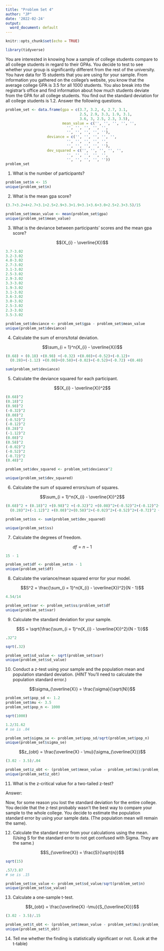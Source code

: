 ```yaml
---
title: "Problem Set 4"
author: "JP"
date: '2022-02-24'
output:
  word_document: default
---
```


```r
knitr::opts_chunk$set(echo = TRUE)

library(tidyverse)
```

You are interested in knowing how a sample of college students compare to all college students in regard to their GPAs. You decide to test to see whether your group is significantly different from the rest of the university. You have data for 15 students that you are using for your sample. From information you gathered on the college's website, you know that the average college GPA is 3.5 for all 1000 students. You also break into the registrar's office and find information about how much students deviate from the GPA for all college students. You find out the standard deviation for all college students is 1.2. Answer the following questions.

```r
problem_set <- data.frame(gpa = c(3.7, 3.2, 4, 2.7, 3.1,
                                  2.5, 2.9, 3.3, 1.9, 3.1,
                                  3.6, 3, 2.5, 2.3, 3.5),
                          mean_value = c('', '', '', '', '',
                            '', '', '', '', '',
                            '', '', '', '', ''),
                   deviance = c('', '', '', '', '',
                            '', '', '', '', '',
                            '', '', '', '', ''),
                   dev_squared = c('', '', '', '', '',
                            '', '', '', '', '',
                            '', '', '', '', ''))
problem_set
```

1. What is the number of participants?

```r
problem_set$n <- 15
unique(problem_set$n)
```


2. What is the mean gpa score?

```r
(3.7+3.2+4+2.7+3.1+2.5+2.9+3.3+1.9+3.1+3.6+3.0+2.5+2.3+3.5)/15

problem_set$mean_value <- mean(problem_set$gpa)
unique(problem_set$mean_value)
```


3. What is the deviance between participants' scores and the mean gpa score?

$$(X_{i} - \overline{X})$$

```r
3.7-3.02
3.2-3.02
4.0-3.02
2.7-3.02
3.1-3.02
2.5-3.02
2.9-3.02
3.3-3.02
1.9-3.02
3.1-3.02
3.6-3.02
3.0-3.02
2.5-3.02
2.3-3.02
3.5-3.02

problem_set$deviance <- problem_set$gpa - problem_set$mean_value
unique(problem_set$deviance)
```

4. Calculate the sum of errors/total deviation.

$$\sum_{i = 1}^n(X_{i} - \overline{X})$$

```r
(0.68) + (0.18) +(0.98) +(-0.32) +(0.08)+(-0.52)+(-0.12)+
  (0.28)+(-1.12) +(0.08)+(0.58)+(-0.02)+(-0.52)+(-0.72) +(0.48)

sum(problem_set$deviance)
```


5. Calculate the deviance squared for each participant. 

$$(X_{i} - \overline{X})^2$$

```r
(0.68)^2
(0.18)^2
(0.98)^2
(-0.32)^2
(0.08)^2
(-0.52)^2
(-0.12)^2
(0.28)^2
(-1.12)^2
(0.08)^2
(0.58)^2
(-0.02)^2
(-0.52)^2
(-0.72)^2
(0.48)^2

problem_set$dev_squared <- problem_set$deviance^2

unique(problem_set$dev_squared)
```


6. Calculate the sum of squared errors/sum of squares.

$$\sum_{i = 1}^n(X_{i} - \overline{X})^2$$

```r
(0.68)^2 + (0.18)^2 +(0.98)^2 +(-0.32)^2 +(0.08)^2+(-0.52)^2+(-0.12)^2+
  (0.28)^2+(-1.12)^2 +(0.08)^2+(0.58)^2+(-0.02)^2+(-0.52)^2+(-0.72)^2 +(0.48)^2

problem_set$ss <- sum(problem_set$dev_squared)

unique(problem_set$ss)
```


7. Calculate the degrees of freedom.

$$df = n - 1$$

```r
15 - 1

problem_set$df <- problem_set$n - 1
unique(problem_set$df)
```


8. Calculate the variance/mean squared error for your model.

$$S^2 = \frac{\sum_{i = 1}^n(X_{i} - \overline{X})^2}{N - 1}$$

```r
4.54/14

problem_set$var <- problem_set$ss/problem_set$df
unique(problem_set$var)
```


9. Calculate the standard deviation for your sample. 

$$S = \sqrt{\frac{\sum_{i = 1}^n(X_{i} - \overline{X})^2}{N - 1}}$$

```r
.32^2

sqrt(.32)

problem_set$sd_value <- sqrt(problem_set$var)
unique(problem_set$sd_value)
```


10. Conduct a z-test using your sample and the population mean and population standard deviation. (*HINT* You'll need to calculate the population standard error.)

$$\sigma_{\overline{X}} = \frac{\sigma}{\sqrt{N}}$$

```r
problem_set$pop_sd <- 1.2
problem_set$mu <- 3.5
problem_set$pop_n <- 1000

sqrt(1000)

1.2/31.62
# se is .04

problem_set$sigma_se <- problem_set$pop_sd/sqrt(problem_set$pop_n)
unique(problem_set$sigma_se)
```


$$z_{obt} = \frac{\overline{X} - \mu}{\sigma_{\overline{X}}}$$

```r
(3.02 - 3.5)/.04

problem_set$z_obt <- (problem_set$mean_value - problem_set$mu)/problem_set$sigma_se
unique(problem_set$z_obt)
```


11. What is the z-critical value for a two-tailed z-test?

Answer: 

Now, for some reason you lost the standard deviation for the entire college. You decide that the z-test probably wasn't the best way to compare your sample to the whole college. You decide to estimate the population standard error by using your sample data. (The population mean will remain the same). 

12. Calculate the standard error from your calculations using the mean. (Using S for the standard error to not get confused with Sigma. They are the same.)

$$S_{\overline{X}} = \frac{S}{\sqrt{n}}$$

```r
sqrt(15)

.57/3.87
# se is .15

problem_set$se_value <- problem_set$sd_value/sqrt(problem_set$n)
unique(problem_set$se_value)
```


13. Calculate a one-sample t-test. 

$$t_{obt} = \frac{\overline{X} -\mu}{S_{\overline{X}}}$$

```r
(3.02 - 3.5)/.15

problem_set$t_obt <- (problem_set$mean_value - problem_set$mu)/problem_set$se_value
unique(problem_set$t_obt)
```

14. Tell me whether the finding is statistically significant or not. (Look at the t-table)
